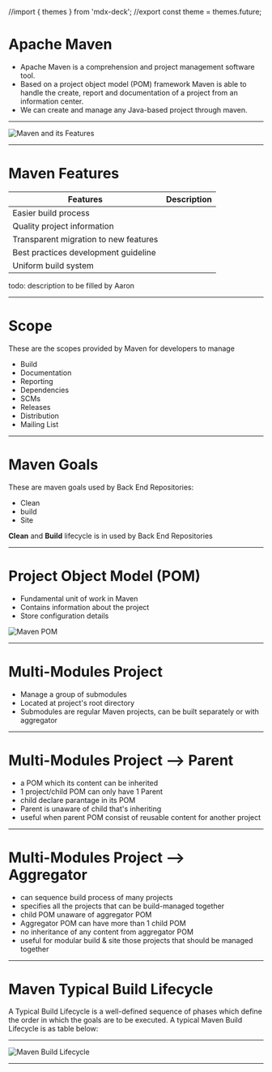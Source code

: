 //import { themes } from 'mdx-deck';
//export const theme = themes.future;

# Apache Maven

- Apache Maven is a comprehension and project management software tool.
- Based on a project object model (POM) framework Maven is able to handle the create, report and documentation of a project from an information center.
- We can create and manage any Java-based project through maven.

---

![Maven and its Features](https://www.sevenmentor.com/wp-content/uploads/2019/12/Maven-Architecture-Training-in-Pune.jpg)

---

# Maven Features

|**Features**|**Description**|
|--|--|
|Easier build process||
|Quality project information||
|Transparent migration to new features||
|Best practices development guideline||
|Uniform build system||
todo: description to be filled by Aaron

---


# Scope
These are the scopes provided by Maven for developers to manage

- Build
- Documentation
- Reporting
- Dependencies
- SCMs
- Releases
- Distribution
- Mailing List

---

# Maven Goals

These are maven goals used by Back End Repositories:
- Clean
- build
- Site

**Clean** and **Build** lifecycle is in used by Back End Repositories

---
# **Project Object Model (POM)**
- Fundamental unit of work in Maven
- Contains information about the project
- Store configuration details

![Maven POM](https://cdn.educba.com/academy/wp-content/uploads/2020/04/Maven-POM-File-1.2.jpg)

---

# **Multi-Modules Project**

- Manage a group of submodules
- Located at project's root directory
- Submodules are regular Maven projects, can be built separately or with aggregator

---

# **Multi-Modules Project --> Parent**

- a POM which its content can be inherited
- 1 project/child POM can only have 1 Parent
- child declare parantage in its POM
- Parent is unaware of child that's inheriting
- useful when parent POM consist of reusable content for another project

---

# **Multi-Modules Project --> Aggregator**

- can sequence build process of many projects
- specifies all the projects that can be build-managed together
- child POM unaware of aggregator POM
- Aggregator POM can have more than 1 child POM
- no inheritance of any content from aggregator POM
- useful for modular build & site those projects that should be managed together

---

# **Maven Typical Build Lifecycle**
A Typical Build Lifecycle is a well-defined sequence of phases which define the order in which the goals are to be executed. A typical Maven Build Lifecycle is as table below:

---

![Maven Build Lifecycle](https://www.studytonight.com/maven/images/site-lifecycle.jpg)

---
